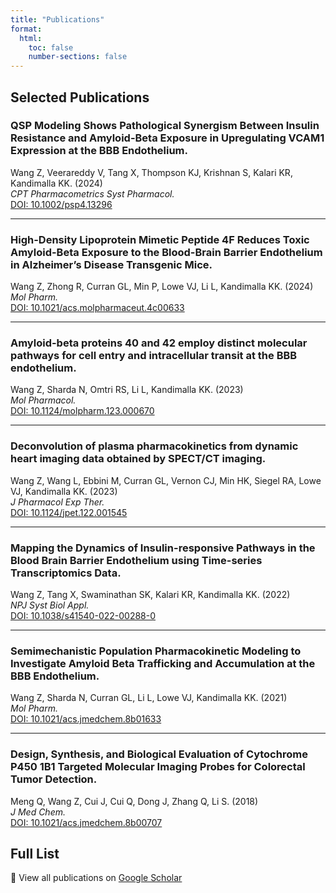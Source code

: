 ```yaml
---
title: "Publications"
format:
  html:
    toc: false
    number-sections: false
---
```


## Selected Publications

### **QSP Modeling Shows Pathological Synergism Between Insulin Resistance and Amyloid-Beta Exposure in Upregulating VCAM1 Expression at the BBB Endothelium.**

Wang Z, Veerareddy V, Tang X, Thompson KJ, Krishnan S, Kalari KR, Kandimalla KK. (2024)\
*CPT Pharmacometrics Syst Pharmacol.*\
[DOI: 10.1002/psp4.13296](https://ascpt.onlinelibrary.wiley.com/doi/full/10.1002/psp4.13296)

------------------------------------------------------------------------

### **High-Density Lipoprotein Mimetic Peptide 4F Reduces Toxic Amyloid-Beta Exposure to the Blood-Brain Barrier Endothelium in Alzheimer's Disease Transgenic Mice.**

Wang Z, Zhong R, Curran GL, Min P, Lowe VJ, Li L, Kandimalla KK. (2024)\
*Mol Pharm.*\
[DOI: 10.1021/acs.molpharmaceut.4c00633](https://pubs.acs.org/doi/full/10.1021/acs.molpharmaceut.4c00633)

------------------------------------------------------------------------

### **Amyloid-beta proteins 40 and 42 employ distinct molecular pathways for cell entry and intracellular transit at the BBB endothelium.**

Wang Z, Sharda N, Omtri RS, Li L, Kandimalla KK. (2023)\
*Mol Pharmacol.*\
[DOI: 10.1124/molpharm.123.000670](https://molpharm.aspetjournals.org/article/S0026-895X(24)00059-2/abstract)

------------------------------------------------------------------------

### **Deconvolution of plasma pharmacokinetics from dynamic heart imaging data obtained by SPECT/CT imaging.**

Wang Z, Wang L, Ebbini M, Curran GL, Vernon CJ, Min HK, Siegel RA, Lowe VJ, Kandimalla KK. (2023)\
*J Pharmacol Exp Ther.*\
[DOI: 10.1124/jpet.122.001545](https://jpet.aspetjournals.org/article/S0022-3565(24)17050-4/abstract)

------------------------------------------------------------------------

### **Mapping the Dynamics of Insulin-responsive Pathways in the Blood Brain Barrier Endothelium using Time-series Transcriptomics Data.**

Wang Z, Tang X, Swaminathan SK, Kalari KR, Kandimalla KK. (2022)\
*NPJ Syst Biol Appl.*\
[DOI: 10.1038/s41540-022-00288-0](https://www.nature.com/articles/s41540-022-00235-8)

------------------------------------------------------------------------

### **Semimechanistic Population Pharmacokinetic Modeling to Investigate Amyloid Beta Trafficking and Accumulation at the BBB Endothelium.**

Wang Z, Sharda N, Curran GL, Li L, Lowe VJ, Kandimalla KK. (2021)\
*Mol Pharm.*\
[DOI: 10.1021/acs.jmedchem.8b01633](https://pubs.acs.org/doi/10.1021/acs.jmedchem.8b01633)

------------------------------------------------------------------------

### **Design, Synthesis, and Biological Evaluation of Cytochrome P450 1B1 Targeted Molecular Imaging Probes for Colorectal Tumor Detection.**

Meng Q, Wang Z, Cui J, Cui Q, Dong J, Zhang Q, Li S. (2018)\
*J Med Chem.*\
[DOI: 10.1021/acs.jmedchem.8b00707](https://pubs.acs.org/doi/10.1021/acs.jmedchem.8b00707)


## Full List

📄 View all publications on [Google Scholar](https://scholar.google.com/citations?user=4mJXDH4AAAAJ&hl=en)
